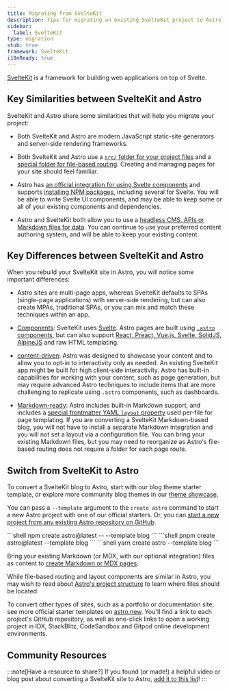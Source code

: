 ```yaml
---
title: Migrating from SvelteKit
description: Tips for migrating an existing SvelteKit project to Astro
sidebar:
  label: SvelteKit
type: migration
stub: true
framework: SvelteKit
i18nReady: true
---
```



[SvelteKit](https://kit.svelte.dev) is a framework for building web applications on top of Svelte.

## Key Similarities between SvelteKit and Astro

SvelteKit and Astro share some similarities that will help you migrate your project:

- Both SvelteKit and Astro are modern JavaScript static-site generators and server-side rendering frameworks. 

- Both SvelteKit and Astro use a [`src/` folder for your project files](/vi/basics/project-structure/#src) and a [special folder for file-based routing](/vi/basics/astro-pages/). Creating and managing pages for your site should feel familiar.

- Astro has [an official integration for using Svelte components](/vi/guides/integrations-guide/svelte/) and supports [installing NPM packages](/vi/guides/imports/#npm-packages), including several for Svelte. You will be able to write Svelte UI components, and may be able to keep some or all of your existing components and dependencies.

- Astro and SvelteKit both allow you to use a [headless CMS, APIs or Markdown files for data](/vi/guides/data-fetching/). You can continue to use your preferred content authoring system, and will be able to keep your existing content.

## Key Differences between SvelteKit and Astro

When you rebuild your SvelteKit site in Astro, you will notice some important differences:

- Astro sites are multi-page apps, whereas SvelteKit defaults to SPAs (single-page applications) with server-side rendering, but can also create MPAs, traditional SPAs, or you can mix and match these techniques within an app.

- [Components](/vi/basics/astro-components/): SvelteKit uses [Svelte](https://svelte.dev). Astro pages are built using [`.astro` components](/vi/basics/astro-components/), but can also support [React, Preact, Vue.js, Svelte, SolidJS, AlpineJS](/vi/guides/framework-components/) and raw HTML templating.

- [content-driven](/vi/concepts/why-astro/#content-driven): Astro was designed to showcase your content and to allow you to opt-in to interactivity only as needed. An existing SvelteKit app might be built for high client-side interactivity. Astro has built-in capabilities for working with your content, such as page generation, but may require advanced Astro techniques to include items that are more challenging to replicate using `.astro` components, such as dashboards.

- [Markdown-ready](/vi/guides/markdown-content/): Astro includes built-in Markdown support, and includes a [special frontmatter YAML `layout` property](/vi/basics/layouts/#markdown-layouts) used per-file for page templating. If you are converting a SvelteKit Markdown-based blog, you will not have to install a separate Markdown integration and you will not set a layout via a configuration file. You can bring your existing Markdown files, but you may need to reorganize as Astro's file-based routing does not require a folder for each page route.


## Switch from SvelteKit to Astro

To convert a SvelteKit blog to Astro, start with our blog theme starter template, or explore more community blog themes in our [theme showcase](https://astro.build/themes/).

You can pass a `--template` argument to the `create astro` command to start a new Astro project with one of our official starters. Or, you can [start a new project from any existing Astro repository on GitHub](/vi/install-and-setup/#install-from-the-cli-wizard).

  <PackageManagerTabs>
    <Fragment slot="npm">
    ```shell
    npm create astro@latest -- --template blog
    ```
    </Fragment>
    <Fragment slot="pnpm">
    ```shell
    pnpm create astro@latest --template blog
    ```
    </Fragment>
    <Fragment slot="yarn">
    ```shell
    yarn create astro --template blog
    ```
    </Fragment>
  </PackageManagerTabs>

Bring your existing Markdown (or MDX, with our optional integration) files as content to [create Markdown or MDX pages](/vi/guides/markdown-content/).

While file-based routing and layout components are similar in Astro, you may wish to read about [Astro's project structure](/vi/basics/project-structure/) to learn where files should be located.

To convert other types of sites, such as a portfolio or documentation site, see more official starter templates on [astro.new](https://astro.new). You'll find a link to each project's GitHub repository, as well as one-click links to open a working project in IDX, StackBlitz, CodeSandbox and Gitpod online development environments.

## Community Resources

<CardGrid>

  <LinkCard title="Rewriting my blog from SvelteKit to Astro" href="https://kharann.com/blog/rewriting-my-blog/"/>

</CardGrid>

:::note[Have a resource to share?]
If you found (or made!) a helpful video or blog post about converting a SvelteKit site to Astro, [add it to this list](https://github.com/withastro/docs/edit/main/src/content/docs/vi/guides/migrate-to-astro/from-sveltekit.mdx)!
:::
